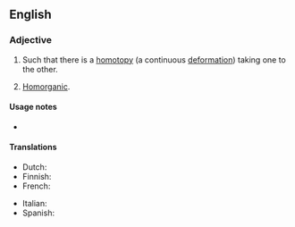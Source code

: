 ==English==
{{wikipedia}}

===Adjective===
{{en-adj|-}}

# {{lb|en|topology|of two [[continuous]] [[map]]s}} Such that there is a [[homotopy]] (a continuous [[deformation]]) taking one to the other.
#: {{ux|en|f'' and ''g'' are '''homotopic'''.}}
# {{lb|en|phonetics|rare}} [[homorganic|Homorganic]].

====Usage notes====
* {{en-usage-equal}}

====Translations====
{{trans-top|(topology) such that there is a homotopy taking one to the other}}
* Dutch: {{t|nl|homotopisch}}
* Finnish: {{t|fi|homotooppinen}}
* French: {{t+|fr|homotope|m|f}}
{{trans-mid}}
* Italian: {{t|it|omotopico|m}}
* Spanish: {{t|es|homotópico}}
{{trans-bottom}}